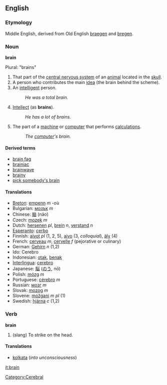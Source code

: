 ==English==
===Etymology===
Middle English, derived from Old English [[braegen]] and [[bregen]].
=== Noun ===
'''brain'''

Plural: "brains"
#That part of the [[central nervous system]] of an [[animal]] located in the [[skull]].
#A person who contributes the main [[idea]] (the brain behind the scheme).
#An [[intelligent]] person.
#:''He was a total brain.''
#[[Intellect]] (as '''brains''').
#:''He has a lot of brains.''
#The part of a [[machine]] or [[computer]] that performs [[calculation]]s.
#:''The [[computer]]'s brain.''

====Derived terms====
*[[brain fag]]
*[[brainiac]]
*[[brainwave]]
*[[brainy]]
*[[pick somebody's brain]]

==== Translations ====
*[[Breton]]: [[empenn]] ''m'' -où
*Bulgarian: [[мозък]] ''m''
*Chinese: [[脑]] (nǎo)
*Czech: [[mozek]] ''m''
*Dutch: [[hersenen]] ''pl'', [[brein]] ''n'', [[verstand]] ''n''
*[[Esperanto]]: [[cerbo]]
*Finnish: [[aivot]] ''pl'' (1, 2, 5), [[aivo]] (3, ''colloquial''), [[äly]] (4)
*French: [[cerveau]] ''m'', [[cervelle]] ''f'' (pejorative or culinary)
*German: [[Gehirn]] ''n'' (1,2)
*Ido: Cerebro
*Indonesian: [[otak]], [[benak]]
*[[Interlingua]]: [[cerebro]]
*Japanese: [[脳]] ([[のう]], nō)
*Polish: [[mózg]] ''m''
*Portuguese: [[cérebro]] ''m''
*Russian: [[мoзг]] ''m''
*Slovak: [[mozog]] ''m''
*Slovene: [[možgani]] ''m pl'' (1)
*Swedish: [[hjärna]] ''c'' (1,2)

=== Verb ===
'''brain'''
# (slang) To strike on the head.

====Translations====
*[[kolkata]] (''into unconsciousness'')

[[Category:Cerebral]]

[[it:brain]]